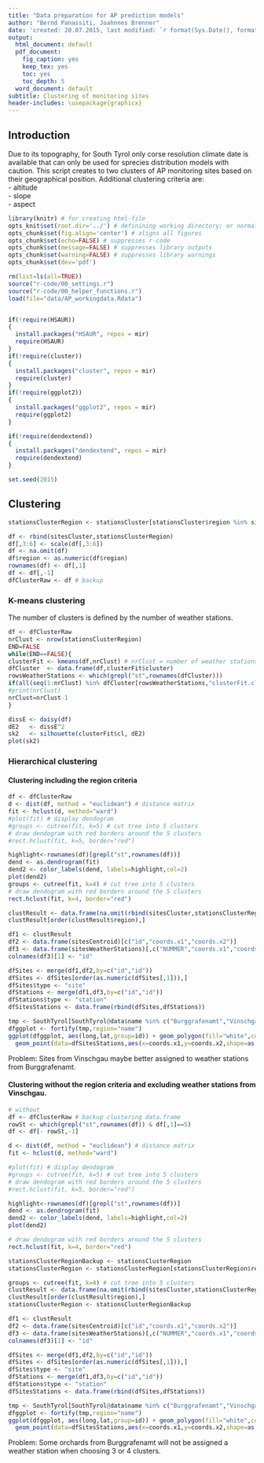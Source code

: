 ```yaml
---
title: "Data preparation for AP prediction models"
author: "Bernd Panassiti, Joahnnes Brenner"
date: 'created: 20.07.2015, last modified: `r format(Sys.Date(), format="%d.%m.%Y")`'
output:
  html_document: default
  pdf_document:
    fig_caption: yes
    keep_tex: yes
    toc: yes
    toc_depth: 5
  word_document: default
subtitle: Clustering of monitoring sites
header-includes: \usepackage{graphicx}
---
```



## Introduction
Due to its topography, for South Tyrol only corse resolution climate date is available that can only be used for sprecies distribution models with caution.
This script creates to two clusters of AP monitoring sites based on their geographical position. Additional clustering criteria are:  
- altitude  
- slope  
- aspect  



```r
library(knitr) # for creating html-file
opts_knit$set(root.dir='../') # definining working directory; or normalizePath('../')
opts_chunk$set(fig.align='center') # aligns all figures
opts_chunk$set(echo=FALSE) # suppresses r-code
opts_chunk$set(message=FALSE) # suppresses library outputs
opts_chunk$set(warning=FALSE) # suppresses library warnings
opts_chunk$set(dev='pdf')

```

```r
rm(list=ls(all=TRUE))
source("r-code/00_settings.r")
source("r-code/00_helper_functions.r")
load(file="data/AP_workingdata.Rdata")


if(!require(HSAUR)) 
{
  install.packages("HSAUR", repos = mir)
  require(HSAUR)
}
if(!require(cluster)) 
{
  install.packages("cluster", repos = mir)
  require(cluster)
}
if(!require(ggplot2)) 
{
  install.packages("ggplot2", repos = mir)
  require(ggplot2)
}

if(!require(dendextend)) 
{
  install.packages("dendextend", repos = mir)
  require(dendextend)
}

set.seed(2015)
```



## Clustering

```r
stationsClusterRegion <- stationsCluster[stationsCluster$region %in% sitesCluster$region,]
```



```r
df <- rbind(sitesCluster,stationsClusterRegion)
df[,3:6] <- scale(df[,3:6])
df <- na.omit(df)
df$region <- as.numeric(df$region)
rownames(df) <- df[,1]
df <- df[,-1]
dfClusterRaw <- df # backup
```

### K-means clustering

The number of clusters is defined by the number of weather stations.

```r
df <- dfClusterRaw
nrClust <- nrow(stationsClusterRegion)
END=FALSE
while(END==FALSE){
clusterFit <- kmeans(df,nrClust) # nrClust = number of weather stations
dfCluster  <- data.frame(df,clusterFit$cluster)
rowsWeatherStations <- which(grepl("st",rownames(dfCluster)))
if(all(seq(1:nrClust) %in% dfCluster[rowsWeatherStations,"clusterFit.cluster"])==TRUE){END=TRUE}
#print(nrClust)
nrClust=nrClust-1
}

dissE <- daisy(df) 
dE2   <- dissE^2
sk2   <- silhouette(clusterFit$cl, dE2)
plot(sk2)
```


### Hierarchical clustering

#### Clustering including the region criteria

```r
df <- dfClusterRaw
d <- dist(df, method = "euclidean") # distance matrix
fit <- hclust(d, method="ward") 
#plot(fit) # display dendogram
#groups <- cutree(fit, k=5) # cut tree into 5 clusters
# draw dendogram with red borders around the 5 clusters 
#rect.hclust(fit, k=5, border="red")

highlight<-rownames(df)[grepl("st",rownames(df))]
dend <- as.dendrogram(fit)
dend2 <- color_labels(dend, labels=highlight,col=2)
plot(dend2)
groups <- cutree(fit, k=4) # cut tree into 5 clusters
# draw dendogram with red borders around the 5 clusters 
rect.hclust(fit, k=4, border="red")
```

```r
clustResult <- data.frame(na.omit(rbind(sitesCluster,stationsClusterRegion))[,1:2],groups)
clustResult[order(clustResult$region),]
```

```r
df1 <- clustResult
df2 <- data.frame(sitesCentroid)[c("id","coords.x1","coords.x2")]
df3 <- data.frame(sitesWeatherStations)[,c("NUMMER","coords.x1","coords.x2")]
colnames(df3)[1] <- "id"

dfSites <- merge(df1,df2,by=c("id","id"))
dfSites <- dfSites[order(as.numeric(dfSites[,1])),]
dfSites$type <- "site"
dfStations <- merge(df1,df3,by=c("id","id"))
dfStations$type <- "station"
dfSitesStations <- data.frame(rbind(dfSites,dfStations))

tmp <- SouthTyrol[SouthTyrol@data$name %in% c("Burggrafenamt","Vinschgau"),]
dfggplot <- fortify(tmp,region="name")
ggplot(dfggplot, aes(long,lat,group=id)) + geom_polygon(fill="white",color="black")+coord_equal() +
  geom_point(data=dfSitesStations,aes(x=coords.x1,y=coords.x2,shape=as.factor(groups),color=type,size=6))
```


Problem: Sites from Vinschgau maybe better assigned to weather stations from Burggrafenamt.



#### Clustering without the region criteria and excluding weather stations from Vinschgau.

```r
# without 
df <- dfClusterRaw # backup clustering data.frame
rowSt <- which(grepl("st",rownames(df)) & df[,1]==5)
df <- df[- rowSt,-1]

d <- dist(df, method = "euclidean") # distance matrix
fit <- hclust(d, method="ward") 
```

```r
#plot(fit) # display dendogram
#groups <- cutree(fit, k=5) # cut tree into 5 clusters
# draw dendogram with red borders around the 5 clusters 
#rect.hclust(fit, k=5, border="red")

highlight<-rownames(df)[grepl("st",rownames(df))]
dend <- as.dendrogram(fit)
dend2 <- color_labels(dend, labels=highlight,col=2)
plot(dend2)

# draw dendogram with red borders around the 5 clusters 
rect.hclust(fit, k=4, border="red")
```


```r
stationsClusterRegionBackup <- stationsClusterRegion
stationsClusterRegion <- stationsClusterRegion[stationsClusterRegion$region=="Burggrafenamt",]

groups <- cutree(fit, k=4) # cut tree into 5 clusters
clustResult <- data.frame(na.omit(rbind(sitesCluster,stationsClusterRegion))[,1:2],groups)
clustResult[order(clustResult$region),]
stationsClusterRegion <- stationsClusterRegionBackup
```

```r
df1 <- clustResult
df2 <- data.frame(sitesCentroid)[c("id","coords.x1","coords.x2")]
df3 <- data.frame(sitesWeatherStations)[,c("NUMMER","coords.x1","coords.x2")]
colnames(df3)[1] <- "id"

dfSites <- merge(df1,df2,by=c("id","id"))
dfSites <- dfSites[order(as.numeric(dfSites[,1])),]
dfSites$type <- "site"
dfStations <- merge(df1,df3,by=c("id","id"))
dfStations$type <- "station"
dfSitesStations <- data.frame(rbind(dfSites,dfStations))

tmp <- SouthTyrol[SouthTyrol@data$name %in% c("Burggrafenamt","Vinschgau"),]
dfggplot <- fortify(tmp,region="name")
ggplot(dfggplot, aes(long,lat,group=id)) + geom_polygon(fill="white",color="black")+coord_equal() +
  geom_point(data=dfSitesStations,aes(x=coords.x1,y=coords.x2,shape=as.factor(groups),color=type,size=6))
```

Problem: Some orchards from Burggrafenamt will not be assigned a weather station when choosing 3 or 4 clusters.  